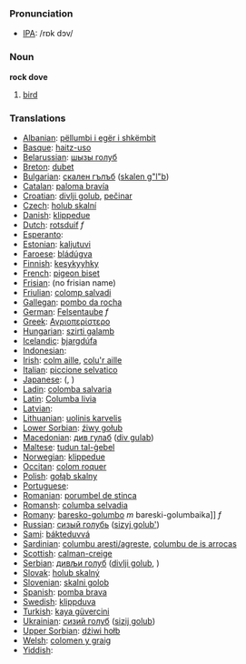 === Pronunciation ===
*[[w:IPA|IPA]]: /rɒk dɔv/

=== Noun ===

'''rock dove'''

# [[bird]]

=== Translations ===

*[[Albanian]]: [[pëllumbi i egër i shkëmbit]]
*[[Basque]]: [[haitz-uso]]
*[[Belarussian]]: [[шызы голуб]]
*[[Breton]]: [[dubet]]
*[[Bulgarian]]: [[скален гълъб]] ([[skalen g"l"b]])
*[[Catalan]]: [[paloma bravía]]
*[[Croatian]]: [[divlji golub]], [[pečinar]]
*[[Czech]]: [[holub skalní]]
*[[Danish]]: [[klippedue]]
*[[Dutch]]: [[rotsduif]] ''f''
*[[Esperanto]]: [[]]
*[[Estonian]]: [[kaljutuvi]]
*[[Faroese]]: [[bládúgva]]
*[[Finnish]]: [[kesykyyhky]]
*[[French]]: [[pigeon biset]] '' ''
*[[Frisian]]: (no frisian name)
*[[Friulian]]: [[colomp salvadi]]
*[[Gallegan]]: [[pombo da rocha]]
*[[German]]: [[Felsentaube]] ''f''
*[[Greek]]: [[Αγριοπερίστερο]] '' ''
*[[Hungarian]]: [[szirti galamb]]
*[[Icelandic]]: [[bjargdúfa]]
*[[Indonesian]]: [[]]
*[[Irish]]: [[colm aille]], [[colu'r aille]]
*[[Italian]]: [[piccione selvatico]] '' ''
*[[Japanese]]: [[]] ([[]], )
*[[Ladin]]: [[colomba salvaria]]
*[[Latin]]: [[Columba livia]] '' ''
*[[Latvian]]: [[]]
*[[Lithuanian]]: [[uolinis karvelis]]
*[[Lower Sorbian]]: [[źiwy gołub]]
*[[Macedonian]]: [[див гулаб]] ([[div gulab]])
*[[Maltese]]: [[tudun tal-ġebel]]
*[[Norwegian]]: [[klippedue]]
*[[Occitan]]: [[colom roquer]]
*[[Polish]]: [[gołąb skalny]] '' ''
*[[Portuguese]]: [[]]
*[[Romanian]]: [[porumbel de stinca]]
*[[Romansh]]: [[columba selvadia]]
*[[Romany]]: [[baresko-golumbo]] ''m'' bareski-golumbaika]] ''f''
*[[Russian]]: [[сизый голубь]] ([[sizyj golub']]) '' ''
*[[Sami]]: [[bákteduvvá]]
*[[Sardinian]]: [[columbu aresti/agreste]], [[columbu de is arrocas]]
*[[Scottish]]: [[calman-creige]]
*[[Serbian]]: [[дивљи голуб]] ([[divlji golub]], [[]])
*[[Slovak]]: [[holub skalný]]
*[[Slovenian]]: [[skalni golob]]
*[[Spanish]]: [[pomba brava]] '' ''
*[[Swedish]]: [[klippduva]]
*[[Turkish]]: [[kaya güvercini]]
*[[Ukrainian]]: [[сизий голуб]] ([[sizij golub]])
*[[Upper Sorbian]]: [[dźiwi hołb]]
*[[Welsh]]: [[colomen y graig]]
*[[Yiddish]]: [[]]
